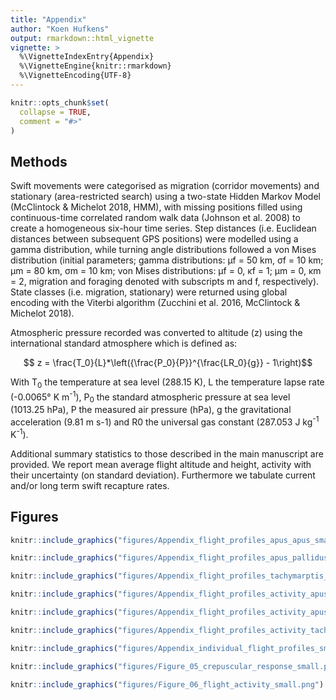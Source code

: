 ```yaml
---
title: "Appendix"
author: "Koen Hufkens"
output: rmarkdown::html_vignette
vignette: >
  %\VignetteIndexEntry{Appendix}
  %\VignetteEngine{knitr::rmarkdown}
  %\VignetteEncoding{UTF-8}
---
```


```r
knitr::opts_chunk$set(
  collapse = TRUE,
  comment = "#>"
)
```

## Methods

Swift movements were categorised as migration (corridor movements) and stationary (area-restricted search) using a two-state Hidden Markov Model (McClintock & Michelot 2018, HMM), with missing positions filled using continuous-time correlated random walk data (Johnson et al. 2008) to create a homogeneous six-hour time series. Step distances (i.e. Euclidean distances between subsequent GPS positions) were modelled using a gamma distribution, while turning angle distributions followed a von Mises distribution (initial parameters; gamma distributions: μf = 50 km, σf = 10 km; μm = 80 km, σm = 10 km; von Mises distributions: μf = 0, κf = 1; μm = 0, κm = 2, migration and foraging denoted with subscripts m and f, respectively). State classes (i.e. migration, stationary) were returned using global encoding with the Viterbi algorithm (Zucchini et al. 2016, McClintock & Michelot 2018).
 
 Atmospheric pressure recorded was converted to altitude (z) using the international standard atmosphere which is defined as:

$$ z = \frac{T_0}{L}*\left({\frac{P_0}{P}}^{\frac{LR_0}{g}} - 1\right)$$

With T~0~ the temperature at sea level (288.15 K), L the temperature lapse rate (-0.0065° K m^-1^), P~0~ the standard atmospheric pressure at sea level (1013.25 hPa), P the measured air pressure (hPa), g the gravitational acceleration (9.81 m s-1) and R0 the universal gas constant (287.053 J kg^-1^ K^-1^). 

Additional summary statistics to those described in the main manuscript are provided. We report mean average flight altitude and height, activity with their uncertainty (on standard deviation). Furthermore we tabulate current and/or long term swift recapture rates.

## Figures

```r
knitr::include_graphics("figures/Appendix_flight_profiles_apus_apus_small.png")
```

```r
knitr::include_graphics("figures/Appendix_flight_profiles_apus_pallidus_small.png")
```

```r
knitr::include_graphics("figures/Appendix_flight_profiles_tachymarptis_melba_small.png")
```

```r
knitr::include_graphics("figures/Appendix_flight_profiles_activity_apus_apus_small.png")
```

```r
knitr::include_graphics("figures/Appendix_flight_profiles_activity_apus_pallidus_small.png")
```

```r
knitr::include_graphics("figures/Appendix_flight_profiles_activity_tachymarptis_melba_small.png")
```

```r
knitr::include_graphics("figures/Appendix_individual_flight_profiles_small.png")
```

```r
knitr::include_graphics("figures/Figure_05_crepuscular_response_small.png")
```

```r
knitr::include_graphics("figures/Figure_06_flight_activity_small.png")
```
